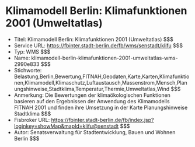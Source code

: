 # Klimamodell Berlin: Klimafunktionen 2001 (Umweltatlas)
- Titel: Klimamodell Berlin: Klimafunktionen 2001 (Umweltatlas) $$$
- Service URL: https://fbinter.stadt-berlin.de/fb/wms/senstadt/klifu $$$
- Typ: WMS $$$
- Name: klimamodell-berlin-klimafunktionen-2001-umweltatlas-wms-2990e833 $$$
- Stichworte: Belastung,Berlin,Bewertung,FITNAH,Geodaten,Karte,Karten,Klimafunktionen,Klimamodell,Klimaschutz,Luftaustausch,Massenstrom,Mensch,Planungshinweise,Stadtklima,Temperatur,Thermie,Umweltatlas,Wind $$$
- Anmerkung: Die Bewertungen der klimaökologischen Funktionen basieren auf den Ergebnissen der Anwendung des Klimamodells FITNAH 2001
und finden ihre Umsetzung in der Karte Planungshinweise Stadtklima $$$
- Fisbroker URL: https://fbinter.stadt-berlin.de/fb/index.jsp?loginkey=showMap&mapId=klifu@senstadt $$$
- Autor: Senatsverwaltung für Stadtentwicklung, Bauen und Wohnen Berlin $$$
